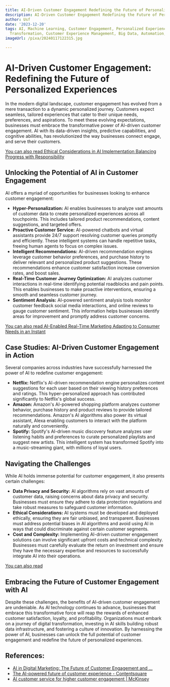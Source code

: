 ```yaml
---
title: AI-Driven Customer Engagement Redefining the Future of Personalized Experiences
description: AI-Driven Customer Engagement Redefining the Future of Personalized Experiences
author: Usf
date: '2023-12-20'
tags: AI, Machine Learning, Customer Engagement, Personalized Experiences, Digital
  Transformation, Customer Experience Management, Big Data, Automation, Customer Analytics
imageUrl: /pixa/20240117122315.jpg

---
```

# AI-Driven Customer Engagement: Redefining the Future of Personalized  Experiences

In the modern  digital landscape,  customer engagement has evolved from a mere transaction to a dynamic personalized journey. Customers expect seamless, tailored experiences that cater to their unique needs, preferences, and aspirations. To meet these  evolving  expectations, businesses must embrace the transformative  power  of AI-driven customer engagement.  AI  with  its data-driven insights, predictive capabilities,  and cognitive abilities, has  revolutionized the way  businesses connect engage, and serve their customers.

[You can also read  Ethical Considerations in AI Implementation Balancing Progress with Responsibility](Ethical%20Considerations%20in%20AI%20Implementation%20Balancing%20Progress%20with%20Responsibility)


## Unlocking the Potential of AI in Customer Engagement

AI offers a myriad of opportunities for businesses looking to enhance customer engagement:

* **Hyper-Personalization:** AI enables businesses to analyze vast  amounts of customer data to create personalized experiences across all touchpoints. This includes tailored product recommendations, content  suggestions, and targeted offers.
* **Proactive Customer Service:** AI-powered chatbots and virtual assistants provide 24/7 support resolving customer queries promptly and efficiently. These intelligent systems can handle repetitive tasks, freeing human agents to focus on  complex issues.
* **Intelligent Recommendations:** AI-driven recommendation engines leverage customer behavior preferences,  and purchase history to deliver relevant and personalized product suggestions. These recommendations enhance customer satisfaction increase conversion rates, and boost  sales.
* **Real-Time Customer Journey Optimization:** AI analyzes customer interactions in real-time identifying potential roadblocks and pain points. This enables businesses to make proactive interventions, ensuring a smooth and seamless customer journey.
* **Sentiment Analysis:** AI-powered sentiment analysis tools monitor customer feedback social media interactions, and  online reviews to gauge customer sentiment. This information helps businesses  identify areas for  improvement and  promptly address customer concerns.

[You can also read AI-Enabled Real-Time Marketing Adapting to Consumer Needs in an Instant](AI-Enabled%20Real-Time%20Marketing%20Adapting%20to%20Consumer%20Needs%20in%20an%20Instant)


## Case Studies: AI-Driven Customer Engagement in Action

Several  companies across industries have  successfully harnessed the power  of AI to redefine customer engagement:

* **Netflix:** Netflix's AI-driven recommendation engine personalizes content  suggestions  for each user based on their viewing history  preferences and ratings. This hyper-personalized approach has contributed significantly to Netflix's global success.
* **Amazon:** Amazon's AI-powered shopping platform analyzes customer behavior, purchase history and product reviews to provide tailored recommendations.  Amazon's AI algorithms also power its virtual assistant, Alexa enabling customers to interact with  the  platform naturally and conveniently.
* **Spotify:** Spotify's AI-driven music discovery feature analyzes user listening habits and preferences to curate  personalized playlists and suggest new artists. This intelligent system has transformed Spotify into a music-streaming giant, with millions  of loyal users.

## Navigating the Challenges

While AI holds immense potential for customer engagement, it also presents certain  challenges:

*  **Data Privacy and Security:** AI algorithms rely on vast amounts of customer data, raising concerns about data privacy and security.  Businesses must ensure  they adhere to data protection regulations and take robust measures to  safeguard customer  information.
* **Ethical Considerations:** AI systems must be developed and deployed ethically, ensuring they are fair unbiased, and  transparent. Businesses must address  potential biases in AI  algorithms and avoid using AI in ways  that  could discriminate against certain customer segments.
* **Cost and Complexity:** Implementing  AI-driven customer engagement solutions can involve significant upfront costs  and technical complexity. Businesses must carefully evaluate the return on investment and ensure they have the necessary expertise and resources to successfully integrate AI into their operations.

[You  can also read ]()


## Embracing the Future of Customer Engagement with AI

Despite these  challenges, the benefits of  AI-driven  customer engagement are undeniable. As AI technology continues to advance, businesses that embrace  this transformative force will reap the rewards of  enhanced customer satisfaction, loyalty, and profitability. Organizations must embark  on a journey of digital transformation, investing  in AI skills building robust data infrastructure, and  fostering a  culture of innovation. By harnessing the power of  AI,  businesses can  unlock the full  potential of customer engagement and redefine the future of personalized experiences.

## References:
- [AI in Digital Marketing: The Future of Customer Engagement and ...](https://www.linkedin.com/pulse/ai-digital-marketing-future-customer-engagement-rajat-jain)
- [The AI-powered future of customer experience - Contentsquare](https://contentsquare.com/blog/the-ai-powered-future-of-customer-experience/)
- [AI customer service for higher customer engagement | McKinsey](https://www.mckinsey.com/capabilities/operations/our-insights/the-next-frontier-of-customer-engagement-ai-enabled-customer-service)
